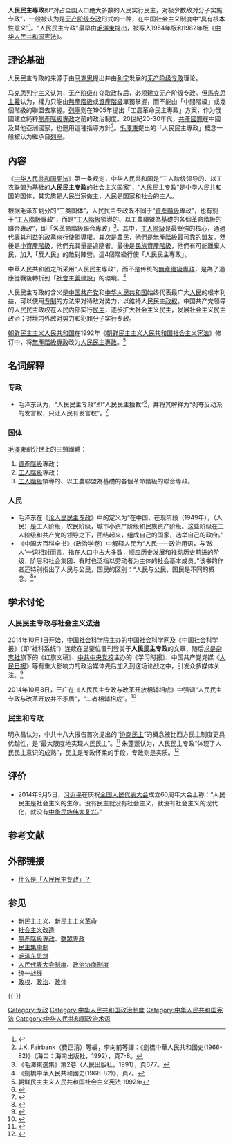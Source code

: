 {{NPOV|time=2017-01-15}}
{{中国政治}}
{{Democracy}}

'''人民民主專政'''即“对占全国人口绝大多数的人民实行民主，对极少数敌对分子实施专政”，一般被认为是[[无产阶级专政|无产阶级专政]]形式的一种，在中国社会主义制度中“具有根本性意义”<ref name=":0">{{Cite book|title=普通高中课程标准实验教科书 思想政治 必修二 政治生活|last=|first=|publisher=人民教育出版社|year=2014|isbn=978-7-107-28182-2|location=|pages=第5页}}</ref>。“人民民主专政”最早由[[毛澤東|毛澤東]]提出，被写入1954年版和1982年版《[[中华人民共和国宪法|中华人民共和国宪法]]》。

==理论基础==
人民民主专政的来源于由[[马克思|马克思]]提出并由[[列宁|列宁]]发展的[[无产阶级专政|无产阶级专政]]理论。

[[马克思列宁主义|马克思列宁主义]]认为，[[无产阶级|无产阶级]]在夺取政权后，必须建立无产阶级专政。但[[馬克思主義|馬克思主義]]认为，權力只能由[[無產階級|無產階級]]或[[資產階級|資產階級]]單獨掌握，而不能由「中間階級」或幾個階級的聯盟去掌握{{来源请求}}。[[列寧|列寧]]则在1905年提出「工農革命民主專政」方案，作为俄國建立純粹[[無產階級專政|無產階級專政]]之前的政治制度。20世紀20-30年代，[[共產國際|共產國際]]在中國及其他亞洲國家，也運用這種指導方針<ref>J.K. Fairbank（費正清）等編，李向前等譯：《劍橋中華人民共和國史(1966-82)》（海口：海南出版社，1992），頁7-8。</ref>。[[毛澤東|毛澤東]]提出的「人民民主專政」概念一般被认为繼承自[[列寧|列寧]]{{來源請求|reason=无来源说明|date=2021年10月1日}}。

==內容==
《[[中华人民共和国宪法|中华人民共和国宪法]]》第一条规定，中华人民共和国是“工人阶级领导的、以工农联盟为基础的'''人民民主专政'''的社会主义国家”，“人民民主专政”是中华人民共和国的国体，其实质是人民当家做主，人民是国家和社会的主人。

根据毛泽东划分的“三类国体”，人民民主专政既不同于“[[資產階級|資產階級]]專政”，也有别于“[[工人階級|工人階級]]專政”，而是“[[工人階級|工人階級]]領導的、以工農聯盟為基礎的各個革命階級的聯合專政”，即「各革命階級聯合專政」<ref>《毛澤東選集》第2卷（人民出版社，1991），頁677。</ref>。其中，[[工人階級|工人階級]]是最堅強的核心，通過代表其利益的政黨來行使領導權。其次是農民，他們是[[無產階級|無產階級]]最可靠的盟友。然後是[[小資產階級|小資產階級]]，他們充其量是追隨者。最後是[[民族資產階級|民族資產階級]]，他們有可能離棄人民，加入「反人民」的敵對陣營。這4個階級行使「人民民主專政」。

中華人民共和國之所采用“人民民主專政”，而不是传统的[[無產階級專政|無產階級專政]]，是為了適應從戰後轉折到「[[社会主义建设总路线|社會主義建設]]」的環境。<ref>《劍橋中華人民共和國史(1966-82)》，頁7。</ref>

人民民主专政的含义是[[中国共产党|中国共产党]]和[[中华人民共和国|中华人民共和国]]始终代表最广大[[人民|人民]]的根本利益，可以使用[[专制|专制]]的方法来对待敌对势力，以维持人民民主[[政权|政权]]。中国共产党领导的人民民主政权在人民内部实行[[民主|民主]]，逐步扩大社会主义民主，发展社会主义民主政治；对境内外敌对势力和犯罪分子实行专政{{來源請求|reason=无来源说明|date=2021年9月18日}}。

[[朝鲜民主主义人民共和国|朝鲜民主主义人民共和国]]在1992年《[[朝鲜民主主义人民共和国社会主义宪法|朝鲜民主主义人民共和国社会主义宪法]]》修订中，将[[無產階級專政|無產階級專政]]改为[[人民民主專政|人民民主專政]]。<ref>朝鲜民主主义人民共和国社会主义宪法 1992年</ref>

==名词解释==

=== 专政 ===
{{See also|无产阶级专政}}

* 毛泽东认为，“人民民主专政”即“人民民主独裁”<ref>{{Cite web |url=http://www.jcei.gov.cn/Contents/Channel_10333/2011/0630/672818/content_672818.htm |title=论人民民主专政 纪念中国共产党二十八周年 |accessdate=2011-12-07 |archive-date=2012-08-03 |archive-url=https://archive.is/20120803155243/http://www.jcei.gov.cn/Contents/Channel_10333/2011/0630/672818/content_672818.htm |dead-url=no }}</ref>，并将其解释为“剥夺反动派的发言权，只让人民有发言权”。<ref>{{cite journal|title=人民民主专政理论的历史考察|publisher=中央社会主义学院学报|author=李金河、 孙俐俐|year=2011|issue=1}}</ref>

=== 国体 ===
[[毛澤東|毛澤東]]劃分世上的三類國體：
#[[資產階級|資產階級]]專政；
#[[工人階級|工人階級]]專政；
#[[工人階級|工人階級]]領導的、以工農聯盟為基礎的各個革命階級的聯合專政。

=== 人民 ===
* 毛泽东在《[[论人民民主专政|论人民民主专政]]》中的定义为“在中国，在现阶段（1949年），（人民）是工人阶级，农民阶级，城市小资产阶级和民族资产阶级。这些阶级在工人阶级和共产党的领导之下，团结起来，组成自己的国家，选举自己的政府。”
* 《中国大百科全书》（政治学卷）中解释人民为“人民——政治用语，与‘敌人’一词相对而言．指在人口中占大多数，顺应历史发展和推动历史前进的阶级，阶层和社会集团．有时也泛指以劳动者为主体的社会基本成员。”该书的作者还特别指出了人民与公民，国民的区别：“人民与公民，国民是不同的概念。<ref>{{cite web |author1=臧志军 |title=中国模式的政治形态：原理及其由来 |url=https://iccs.aichi-u.ac.jp/archives/001/201004/4bb3f9c1bf41b.pdf |website=ICCS Journal of Modern Chinese Studies Vol.2 (1) 2010 |accessdate=2021-10-01 |archive-date=2021-10-11 |archive-url=https://web.archive.org/web/20211011150548/https://iccs.aichi-u.ac.jp/archives/001/201004/4bb3f9c1bf41b.pdf }}</ref>”

==学术讨论==

=== 人民民主专政与社会主义法治 ===
2014年10月1日开始，[[中国社会科学院|中国社会科学院]]主办的中国社会科学网及《中国社会科学报》（即“社科系统”）连续在显要位置刊登关于'''人民民主专政'''的文章，随后[[求是|求是杂志社]]旗下的《红旗文稿》、[[中共中央党校|中共中央党校]]主办的《学习时报》、中国共产党党媒《[[人民日报|人民日报]]》等有重大影响力的政治媒体先后加入到这场论战之中，引发众多媒体关注。<ref>{{Cite news|url=http://news.163.com/14/1008/11/A81IVQQH00014SEH.html|title=社科系统近期学术论战人民民主专政，网站报纸频刊文_网易新闻中心|last=|first=|date=|work=|accessdate=|archive-url=https://web.archive.org/web/20160913193123/http://news.163.com/14/1008/11/A81IVQQH00014SEH.html|archive-date=2016-09-13|dead-url=yes}}</ref>

2014年10月8日，王广在《人民民主专政与改革开放相辅相成》中强调“人民民主专政与改革开放并不矛盾”，“二者相辅相成”。<ref>{{Cite news|url=http://cass.cssn.cn/xueshuchengguo/makesizhuyixuebu/201410/t20141008_1352942.shtml|title=人民民主专政与改革开放相辅相成|accessdate=2021-10-01|archive-date=2022-04-18|archive-url=https://web.archive.org/web/20220418224627/http://cass.cssn.cn/xueshuchengguo/makesizhuyixuebu/201410/t20141008_1352942.shtml}}</ref>

=== 民主和专政 ===
明永昌认为，中共十八大报告首次提出的“[[协商民主|协商民主]]”的概念被比西方民主制度更具优越性，是“最大限度地实现人民民主”。<ref name="h王桂五Xu1991">{{cite book|author1=王桂五|author2=Yichu Xu|author3=Dengju Zhao|title=中华人民共和国检察制度研究|url=http://books.google.com/books?id=_WRgAAAAIAAJ|year=1991|publisher=法律出版社|access-date=2014-03-24|archive-date=2015-03-21|archive-url=https://web.archive.org/web/20150321020702/http://books.google.com/books?id=_WRgAAAAIAAJ|dead-url=no}}</ref>
朱蓬蓬认为，人民民主专政“体现了人民民主意识的成熟”，民主是专政怀柔的手段，专政则是实质。{{Dubious|reason=疑非政治學來源}}<ref name="h3">{{cite book | url=http://books.google.com.hk/books?id=LqRV8BYikI0C&pg=PA310 | title=谜一样的人生(续) | publisher=天马出版有限公司 | author=朱蓬蓬 | isbn=0978799925 | access-date=2014-03-24 | archive-date=2014-03-24 | archive-url=https://web.archive.org/web/20140324184556/http://books.google.com.hk/books?id=LqRV8BYikI0C&pg=PA310 | dead-url=no }}</ref>

== 评价 ==
* 2014年9月5日，[[习近平|习近平]]在庆祝[[全国人民代表大会|全国人民代表大会]]成立60周年大会上称：“人民民主是社会主义的生命。没有民主就没有社会主义，就没有社会主义的现代化，就没有[[中华民族伟大复兴|中华民族伟大复兴]]。”

== 参考文献 ==
{{Wikisource|论人民民主专政}}
{{Reflist}}

== 外部链接 ==
* [http://www.ruanyifeng.com/blog/2007/11/what_is_the_people_s_democratic_dictatorship.html 什么是「人民民主专政」？] {{Wayback|url=http://www.ruanyifeng.com/blog/2007/11/what_is_the_people_s_democratic_dictatorship.html |date=20210115141751 }}

== 参见 ==
{{Portal box|中国共产党|中华人民共和国|政治}}
* [[新民主主义|新民主主义]]、[[新民主主义革命|新民主主义革命]]
* [[社会主义改造|社会主义改造]]
* [[無產階級專政|無產階級專政]]、[[群眾專政|群眾專政]]
* [[民主集中制|民主集中制]]
* [[毛泽东思想|毛泽东思想]]
* [[人民代表大会制度|人民代表大会制度]]、[[中国共产党领导的多党合作和政治协商制度|政治协商制度]]
* [[统一战线|统一战线]]
* [[政权|政权]]、[[政治|政治]]、[[政体|政体]]

{{-}}
{{中国共产党的有关信息|理论}}

[[Category:专政|Category:专政]]
[[Category:中华人民共和国政治制度|Category:中华人民共和国政治制度]]
[[Category:中华人民共和国宪法|Category:中华人民共和国宪法]]
[[Category:中华人民共和国政治术语|Category:中华人民共和国政治术语]]